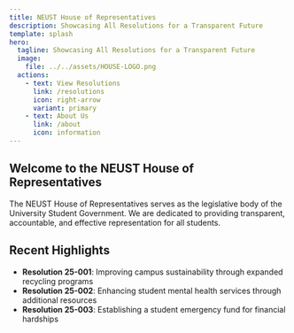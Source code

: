 ```yaml
---
title: NEUST House of Representatives
description: Showcasing All Resolutions for a Transparent Future
template: splash
hero:
  tagline: Showcasing All Resolutions for a Transparent Future
  image:
    file: ../../assets/HOUSE-LOGO.png
  actions:
    - text: View Resolutions
      link: /resolutions
      icon: right-arrow
      variant: primary
    - text: About Us
      link: /about
      icon: information
---
```


## Welcome to the NEUST House of Representatives

The NEUST House of Representatives serves as the legislative body of the University Student Government. We are dedicated to providing transparent, accountable, and effective representation for all students.

## Recent Highlights

- **Resolution 25-001**: Improving campus sustainability through expanded recycling programs
- **Resolution 25-002**: Enhancing student mental health services through additional resources
- **Resolution 25-003**: Establishing a student emergency fund for financial hardships